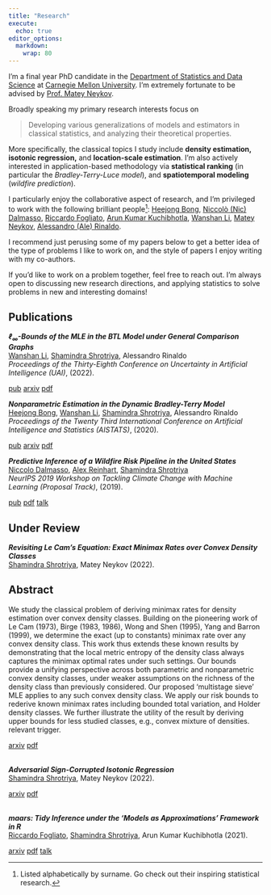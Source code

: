```yaml
---
title: "Research"
execute:
  echo: true
editor_options: 
  markdown: 
    wrap: 80
---
```


I'm a final year PhD candidate in the [Department of Statistics and Data
Science](http://www.stat.cmu.edu/) at [Carnegie Mellon
University](https://www.cmu.edu/). I'm extremely fortunate to be advised by
[Prof. Matey Neykov](http://mateyneykov.com/).

Broadly speaking my primary research interests focus on 

> Developing various
generalizations of models and estimators in classical statistics, and analyzing their theoretical properties.

More specifically, the classical topics I study include **density estimation, isotonic
regression,** and **location-scale estimation**. I'm also actively interested in application-based methodology via
**statistical ranking** (in particular the *Bradley-Terry-Luce model*), and
**spatiotemporal modeling** (*wildfire prediction*).

I particularly enjoy the collaborative aspect of research, and I'm privileged to
work with the following brilliant people^[Listed alphabetically by surname. Go 
check out their inspiring statistical research.]:
[Heejong Bong](https://heejongbong.github.io/), 
[Niccolò (Nic) Dalmasso](https://www.niccolodalmasso.com/), 
[Riccardo Fogliato](https://www.stat.cmu.edu/~rfogliat/),
[Arun Kumar Kuchibhotla](https://arun-kuchibhotla.github.io/),
[Wanshan Li](https://www.linkedin.com/in/wanshan-li-b2186512b),
[Matey Neykov](http://mateyneykov.com/),
[Alessandro (Ale) Rinaldo](https://www.stat.cmu.edu/~arinaldo/).

I recommend just perusing some of my papers below to get a better idea of the
type of problems I like to work on, and the style of papers I enjoy writing with
my co-authors.

If you'd like to work on a problem together, feel free to reach out. I'm always
open to discussing new research directions, and applying statistics to solve
problems in new and interesting domains!

## Publications

___$\ell_{\infty}$-Bounds of the MLE in the BTL Model under General Comparison Graphs___
<br>
<u>Wanshan Li</u>, <u>Shamindra Shrotriya</u>, Alessandro Rinaldo
<br>
_Proceedings of the Thirty-Eighth Conference on Uncertainty in Artificial Intelligence (UAI)_, (2022).

<a href="https://proceedings.mlr.press/v180/li22g.html" target="_blank" rel="noopener noreferrer" class="bi-bank btn btn-primary" role="button"> pub</a>
<a href="https://arxiv.org/abs/2110.10825" target="_blank" rel="noopener noreferrer" class="bi-file-earmark-text-fill btn btn-warning" role="button"> arxiv</a>
<a href="https://arxiv.org/pdf/2110.10825.pdf" target="_blank" rel="noopener noreferrer" class="bi-file-earmark-pdf-fill btn btn-dark" role="button"> pdf</a>

___Nonparametric Estimation in the Dynamic Bradley-Terry Model___
<br>
<u>Heejong Bong</u>, <u>Wanshan Li</u>, <u>Shamindra Shrotriya</u>, Alessandro Rinaldo
<br>
_Proceedings of the Twenty Third International Conference on Artificial Intelligence and Statistics (AISTATS)_, (2020).

<a href="http://proceedings.mlr.press/v108/bong20a.html" target="_blank" rel="noopener noreferrer" class="bi-bank btn btn-primary" role="button"> pub</a>
<a href="https://arxiv.org/abs/2003.00083" target="_blank" rel="noopener noreferrer" class="bi-file-earmark-text-fill btn btn-warning" role="button"> arxiv</a>
<a href="https://arxiv.org/pdf/2003.00083.pdf" target="_blank" rel="noopener noreferrer" class="bi-file-earmark-pdf-fill btn btn-dark" role="button"> pdf</a>

___Predictive Inference of a Wildfire Risk Pipeline in the United States___
<br>
<u>Niccolo Dalmasso</u>, <u>Alex Reinhart</u>, <u>Shamindra Shrotriya</u>
<br>
_NeurIPS 2019 Workshop on Tackling Climate Change with Machine Learning (Proposal Track)_, (2019).

<a href="https://www.climatechange.ai/papers/neurips2019/42" target="_blank" rel="noopener noreferrer" class="bi-bank btn btn-primary" role="button"> pub</a>
<a href="https://s3.us-east-1.amazonaws.com/climate-change-ai/papers/neurips2019/42/paper.pdf" target="_blank" rel="noopener noreferrer" class="bi-file-earmark-pdf-fill btn btn-dark" role="button"> pdf</a>
<a href="https://slideslive.com/38922369/predictive-inference-of-a-wildfire-risk-pipeline-in-the-united-states" target="_blank" rel="noopener noreferrer" class="bi-film btn btn-danger" role="button"> talk</a>

## Under Review

___Revisiting Le Cam's Equation: Exact Minimax Rates over Convex Density Classes___
<br>
<u>Shamindra Shrotriya</u>, Matey Neykov (2022).

::: {.callout-note collapse="true" icon=false}

## Abstract

We study the classical problem of deriving minimax rates for density estimation
over convex density classes. Building on the pioneering work of Le Cam (1973),
Birge (1983, 1986), Wong and Shen (1995), Yang and Barron (1999), we determine
the exact (up to constants) minimax rate over any convex density class. This
work thus extends these known results by demonstrating that the local metric
entropy of the density class always captures the minimax optimal rates under
such settings. Our bounds provide a unifying perspective across both parametric
and nonparametric convex density classes, under weaker assumptions on the
richness of the density class than previously considered. Our proposed
'multistage sieve' MLE applies to any such convex density class. We apply our
risk bounds to rederive known minimax rates including bounded total variation,
and Holder density classes. We further illustrate the utility of the result by
deriving upper bounds for less studied classes, e.g., convex mixture of
densities. relevant trigger.

:::

<a href="https://arxiv.org/abs/2210.11436" target="_blank" rel="noopener noreferrer" class="bi-file-earmark-text-fill btn btn-warning" role="button"> arxiv</a>
<a href="https://arxiv.org/pdf/2210.11436.pdf" target="_blank" rel="noopener noreferrer" class="bi-file-earmark-pdf-fill btn btn-dark" role="button"> pdf</a>
<!-- Abstract -->
<!-- <button class="btn btn-success" type="button" data-bs-toggle="collapse" data-bs-target="#collapseExample" aria-expanded="false" aria-controls="collapseExample"> -->
<!--   abstract -->
<!-- </button> -->
<!-- <div class="collapse" id="collapseExample"> -->
<!--   <div class="card card-body"> -->
<!-- We study the classical problem of deriving minimax rates for density estimation -->
<!-- over convex density classes. Building on the pioneering work of Le Cam (1973), -->
<!-- Birge (1983, 1986), Wong and Shen (1995), Yang and Barron (1999), we determine -->
<!-- the exact (up to constants) minimax rate over any convex density class. This -->
<!-- work thus extends these known results by demonstrating that the local metric -->
<!-- entropy of the density class always captures the minimax optimal rates under -->
<!-- such settings. Our bounds provide a unifying perspective across both parametric -->
<!-- and nonparametric convex density classes, under weaker assumptions on the -->
<!-- richness of the density class than previously considered. Our proposed -->
<!-- 'multistage sieve' MLE applies to any such convex density class. We apply our -->
<!-- risk bounds to rederive known minimax rates including bounded total variation, -->
<!-- and Holder density classes. We further illustrate the utility of the result by -->
<!-- deriving upper bounds for less studied classes, e.g., convex mixture of -->
<!-- densities. relevant trigger. -->
<!--   </div> -->
<!-- </div> -->

<br>
___Adversarial Sign-Corrupted Isotonic Regression___
<br>
<u>Shamindra Shrotriya</u>, Matey Neykov (2022).

<a href="https://arxiv.org/abs/2207.07075" target="_blank" rel="noopener noreferrer" class="bi-file-earmark-text-fill btn btn-warning" role="button"> arxiv</a>
<a href="https://arxiv.org/pdf/2207.07075.pdf" target="_blank" rel="noopener noreferrer" class="bi-file-earmark-pdf-fill btn btn-dark" role="button"> pdf</a>

<br>
___maars: Tidy Inference under the 'Models as Approximations' Framework in R___
<br>
<u>Riccardo Fogliato</u>, <u>Shamindra Shrotriya</u>, Arun Kumar Kuchibhotla (2021).

<a href="https://arxiv.org/abs/2106.11188" target="_blank" rel="noopener noreferrer" class="bi-file-earmark-text-fill btn btn-warning" role="button"> arxiv</a>
<a href="https://arxiv.org/pdf/2106.11188.pdf" target="_blank" rel="noopener noreferrer" class="bi-file-earmark-pdf-fill btn btn-dark" role="button"> pdf</a>
<a href="https://youtu.be/CaV522U1Ju0?t=67" target="_blank" rel="noopener noreferrer" class="bi-film btn btn-danger" role="button"> talk</a>